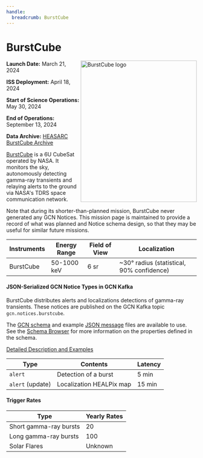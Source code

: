 ```yaml
---
handle:
  breadcrumb: BurstCube
---
```



# BurstCube

<img
  src={logo}
  align="right"
  width="307"
  height="375"
  alt="BurstCube logo"
  className="grid-col-6 mobile-lg:grid-col-4 tablet:grid-col-2 desktop:grid-col-3 height-auto"
/>

**Launch Date:** March 21, 2024

**ISS Deployment:** April 18, 2024

**Start of Science Operations:** May 30, 2024

**End of Operations:** September 13, 2024

**Data Archive:**
[HEASARC BurstCube Archive](https://heasarc.gsfc.nasa.gov/docs/burstcube/archive/)

[BurstCube](https://science.nasa.gov/mission/burstcube/) is a 6U CubeSat operated by NASA. It monitors the sky, autonomously detecting gamma-ray transients and relaying alerts to the ground via NASA's TDRS space communication network.

Note that during its shorter-than-planned mission, BurstCube never generated any GCN Notices. This mission page is maintained to provide a record of what was planned and Notice schema design, so that they may be useful for similar future missions.

<div className="overflow-table">

| Instruments | Energy Range | Field of View | Localization                              |
| ----------- | ------------ | ------------- | ----------------------------------------- |
| BurstCube   | 50-1000 keV  | 6 sr          | ~30° radius (statistical, 90% confidence) |

</div>

#### JSON-Serialized GCN Notice Types in GCN Kafka

BurstCube distributes alerts and localizations detections of gamma-ray transients. These notices are published on the GCN Kafka topic `gcn.notices.burstcube`.

The [GCN schema](/schema/stable/gcn/notices/burstcube/alert.schema.json) and
example [JSON message](/schema/stable/gcn/notices/burstcube/alert.example.json) files are available to use. See the [Schema Browser](/docs/schema/stable/gcn/notices/burstcube/alert.schema.json) for more information on the properties defined in the schema.

[Detailed Description and Examples](https://github.com/nasa-gcn/gcn-schema/tree/main/gcn/notices/burstcube)

<div className="overflow-table">

| Type             | Contents                 | Latency |
| ---------------- | ------------------------ | ------- |
| `alert`          | Detection of a burst     | 5 min   |
| `alert` (update) | Localization HEALPix map | 15 min  |

</div>

#### Trigger Rates

<div className="overflow-table">

| Type                   | Yearly Rates |
| ---------------------- | ------------ |
| Short gamma-ray bursts | 20           |
| Long gamma-ray bursts  | 100          |
| Solar Flares           | Unknown      |

</div>
